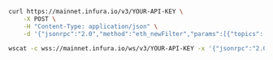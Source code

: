 
<Tabs>

<TabItem value="cURL">

```bash
curl https://mainnet.infura.io/v3/YOUR-API-KEY \
    -X POST \
    -H "Content-Type: application/json" \
    -d '{"jsonrpc":"2.0","method":"eth_newFilter","params":[{"topics": ["0xddf252ad1be2c89b69c2b068fc378daa952ba7f163c4a11628f55a4df523b3ef"]}],"id":1}'
```

  </TabItem>
  <TabItem value="WSS">

```bash
wscat -c wss://mainnet.infura.io/ws/v3/YOUR-API-KEY -x '{"jsonrpc":"2.0","method":"eth_newFilter","params":[{"topics": ["0xddf252ad1be2c89b69c2b068fc378daa952ba7f163c4a11628f55a4df523b3ef"]}],"id":1}'
```

  </TabItem>
  
</Tabs>

